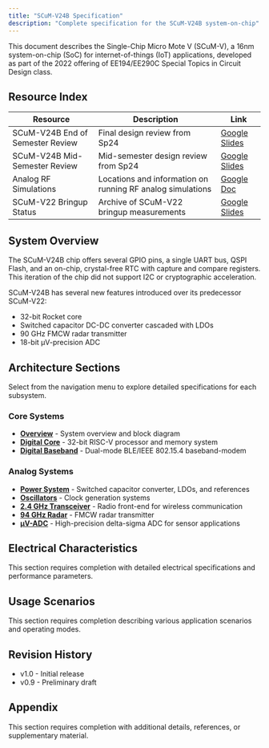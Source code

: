 ```yaml
---
title: "SCuM-V24B Specification"
description: "Complete specification for the SCuM-V24B system-on-chip"
---
```




This document describes the Single-Chip Micro Mote V (SCuM-V), a 16nm system-on-chip (SoC) for internet-of-things (IoT) applications, developed as part of the 2022 offering of EE194/EE290C Special Topics in Circuit Design class.

## Resource Index

| Resource | Description | Link |
|----------|-------------|------|
| SCuM-V24B End of Semester Review | Final design review from Sp24 | [Google Slides](https://docs.google.com/presentation/d/12go3DiuhL_MuZc9lrPC-D9m9Jhr7LV5_/edit?usp=sharing) |
| SCuM-V24B Mid-Semester Review | Mid-semester design review from Sp24 | [Google Slides](https://docs.google.com/presentation/d/1NwGTKHJewxJkg_gc0BDnHbPr_JOrNUo1XQNuW6IDmBM/edit?usp=sharing) |
| Analog RF Simulations | Locations and information on running RF analog simulations | [Google Doc](https://docs.google.com/document/d/1AonYYLMqA6wxp_P3jY-1RgbcOX0xAsPm3z0Vx6l0DUo/edit?usp=sharing) |
| SCuM-V22 Bringup Status | Archive of SCuM-V22 bringup measurements | [Google Slides](https://docs.google.com/presentation/d/1fyWcBpSb9hvuizlRUf65NovWjaN5w86_6e52kjnYkxQ/edit?usp=sharing) |

## System Overview

The SCuM-V24B chip offers several GPIO pins, a single UART bus, QSPI Flash, and an on-chip, crystal-free RTC with capture and compare registers. This iteration of the chip did not support I2C or cryptographic acceleration.

SCuM-V24B has several new features introduced over its predecessor SCuM-V22:

- 32-bit Rocket core
- Switched capacitor DC-DC converter cascaded with LDOs  
- 90 GHz FMCW radar transmitter
- 18-bit µV-precision ADC

## Architecture Sections

<Callout type="info">
Select from the navigation menu to explore detailed specifications for each subsystem.
</Callout>

### Core Systems
- **[Overview](overview)** - System overview and block diagram
- **[Digital Core](digital-core)** - 32-bit RISC-V processor and memory system
- **[Digital Baseband](digital-baseband)** - Dual-mode BLE/IEEE 802.15.4 baseband-modem

### Analog Systems
- **[Power System](power-system)** - Switched capacitor converter, LDOs, and references
- **[Oscillators](oscillators)** - Clock generation systems
- **[2.4 GHz Transceiver](radio)** - Radio front-end for wireless communication
- **[94 GHz Radar](radar)** - FMCW radar transmitter
- **[µV-ADC](uv-adc)** - High-precision delta-sigma ADC for sensor applications


## Electrical Characteristics

<Callout type="warning">
This section requires completion with detailed electrical specifications and performance parameters.
</Callout>

## Usage Scenarios

<Callout type="warning">
This section requires completion describing various application scenarios and operating modes.
</Callout>

## Revision History

- v1.0 - Initial release
- v0.9 - Preliminary draft

## Appendix

<Callout type="warning">
This section requires completion with additional details, references, or supplementary material.
</Callout>